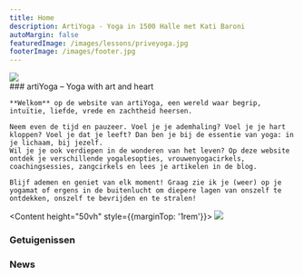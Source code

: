 ```yaml
---
title: Home
description: ArtiYoga - Yoga in 1500 Halle met Kati Baroni
autoMargin: false
featuredImage: /images/lessons/priveyoga.jpg
footerImage: /images/footer.jpg
---
```

<Section autoMargin={false}>
  <Content fullwidth height="50vh" >  
    <Image src="/images/lessons/priveyoga.jpg" noContainer />
  </Content>
</Section>

<Section autoMargin={false}>
  <Content autoMargin>
    ### artiYoga – Yoga with art and heart
    
    **Welkom** op de website van artiYoga, een wereld waar begrip, intuïtie, liefde, vrede en zachtheid heersen. 

    Neem even de tijd en pauzeer. Voel je je ademhaling? Voel je je hart kloppen? Voel je dat je leeft? Dan ben je bij de essentie van yoga: in je lichaam, bij jezelf.  
    Wil je je ook verdiepen in de wonderen van het leven? Op deze website ontdek je verschillende yogalesopties, vrouwenyogacirkels, coachingsessies, zangcirkels en lees je artikelen in de blog. 
    
    Blijf ademen en geniet van elk moment! Graag zie ik je (weer) op je yogamat of ergens in de buitenlucht om diepere lagen van onszelf te ontdekken, onszelf te bevrijden en te stralen!

  </Content>

  <Content height="50vh" style={{marginTop: '1rem'}}>
    <Image src="/images/yogastyles/hathayoga2.jpg" noContainer />
  </Content>
 
</Section>



<Section>  
  

  <Content fullwidth>
     <h3>Getuigenissen</h3>       
     <Carousel ContentWithBackgroundImageName="" folderNameWithMdxFiles="business-and-private-testimonial"/>   
  </Content>


  <Content >
    <h3>News</h3>
    <NewsIndex daysToConsiderNewsOutdated={7} />

  </Content>
</Section>